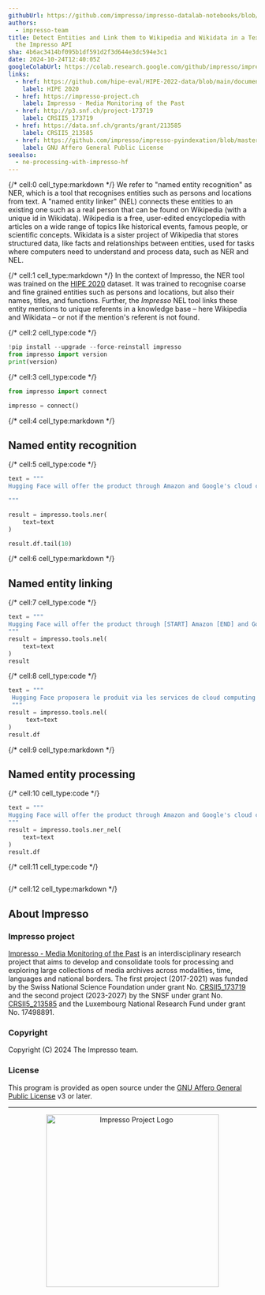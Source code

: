 ```yaml
---
githubUrl: https://github.com/impresso/impresso-datalab-notebooks/blob/main/entity/NE-processing_with_ImpressoAPI.ipynb
authors:
  - impresso-team
title: Detect Entities and Link them to Wikipedia and Wikidata in a Text through
  the Impresso API
sha: 4b6ac3414bf095b1df591d2f3d644e3dc594e3c1
date: 2024-10-24T12:40:05Z
googleColabUrl: https://colab.research.google.com/github/impresso/impresso-datalab-notebooks/blob/main/entity/NE-processing_with_ImpressoAPI.ipynb
links:
  - href: https://github.com/hipe-eval/HIPE-2022-data/blob/main/documentation/README-hipe2020.md
    label: HIPE 2020
  - href: https://impresso-project.ch
    label: Impresso - Media Monitoring of the Past
  - href: http://p3.snf.ch/project-173719
    label: CRSII5_173719
  - href: https://data.snf.ch/grants/grant/213585
    label: CRSII5_213585
  - href: https://github.com/impresso/impresso-pyindexation/blob/master/LICENSE
    label: GNU Affero General Public License
seealso:
  - ne-processing-with-impresso-hf
---
```


{/* cell:0 cell_type:markdown */}
We refer to "named entity recognition" as NER, which is a tool that recognises entities such as persons and locations from text. A "named entity linker" (NEL) connects these entities to an existing one such as a real person that can be found on Wikipedia (with a unique id in Wikidata). Wikipedia is a free, user-edited encyclopedia with articles on a wide range of topics like historical events, famous people, or scientific concepts. Wikidata is a sister project of Wikipedia that stores structured data, like facts and relationships between entities, used for tasks where computers need to understand and process data, such as NER and NEL.


{/* cell:1 cell_type:markdown */}
In the context of Impresso, the NER tool was trained on the [HIPE 2020](https://github.com/hipe-eval/HIPE-2022-data/blob/main/documentation/README-hipe2020.md) dataset. It was trained to recognise coarse and fine grained entities such as persons and locations, but also their names, titles, and functions. Further, the _Impresso_ NEL tool links these entity mentions to unique referents in a knowledge base – here Wikipedia and Wikidata – or not if the mention's referent is not found.

{/* cell:2 cell_type:code */}
```python
!pip install --upgrade --force-reinstall impresso
from impresso import version
print(version)
```

{/* cell:3 cell_type:code */}
```python
from impresso import connect

impresso = connect()
```

{/* cell:4 cell_type:markdown */}
## Named entity recognition

{/* cell:5 cell_type:code */}
```python
text = """
Hugging Face will offer the product through Amazon and Google's cloud computing services for $1 per hour and on Digital Ocean, a specialty cloud computing company. Companies will also be able to download the Hugging Face offering to run in their own data centers.

"""

result = impresso.tools.ner(
    text=text
)

result.df.tail(10)

```

{/* cell:6 cell_type:markdown */}
## Named entity linking

{/* cell:7 cell_type:code */}
```python
text = """
Hugging Face will offer the product through [START] Amazon [END] and Google's cloud computing services for $1 per hour and on Digital Ocean, a specialty cloud computing company. Companies will also be able to download the Hugging Face offering to run in their own data centers.
"""
result = impresso.tools.nel(
    text=text
)
result
```

{/* cell:8 cell_type:code */}
```python
text = """
 Hugging Face proposera le produit via les services de cloud computing d'[START] Amazon [END] et de Google pour 1 dollar par heure, ainsi que sur Digital Ocean, une entreprise spécialisée dans le cloud computing. Les entreprises pourront également télécharger l'offre de Hugging Face pour l'exécuter dans leurs propres centres de données.
 """
result = impresso.tools.nel(
     text=text
)
result.df
```

{/* cell:9 cell_type:markdown */}
## Named entity processing

{/* cell:10 cell_type:code */}
```python
text = """
Hugging Face will offer the product through Amazon and Google's cloud computing services for $1 per hour and on Digital Ocean, a specialty cloud computing company. Companies will also be able to download the Hugging Face offering to run in their own data centers.
"""
result = impresso.tools.ner_nel(
    text=text
)
result.df
```

{/* cell:11 cell_type:code */}
```python

```

{/* cell:12 cell_type:markdown */}

## About Impresso

### Impresso project

[Impresso - Media Monitoring of the Past](https://impresso-project.ch) is an
interdisciplinary research project that aims to develop and consolidate tools for
processing and exploring large collections of media archives across modalities, time,
languages and national borders. The first project (2017-2021) was funded by the Swiss
National Science Foundation under grant
No. [CRSII5_173719](http://p3.snf.ch/project-173719) and the second project (2023-2027)
by the SNSF under grant No. [CRSII5_213585](https://data.snf.ch/grants/grant/213585)
and the Luxembourg National Research Fund under grant No. 17498891.

### Copyright

Copyright (C) 2024 The Impresso team.

### License

This program is provided as open source under
the [GNU Affero General Public License](https://github.com/impresso/impresso-pyindexation/blob/master/LICENSE)
v3 or later.

---

<p align="center">
  <img src="https://github.com/impresso/impresso.github.io/blob/master/assets/images/3x1--Yellow-Impresso-Black-on-White--transparent.png?raw=true" width="350" alt="Impresso Project Logo"/>
</p>


